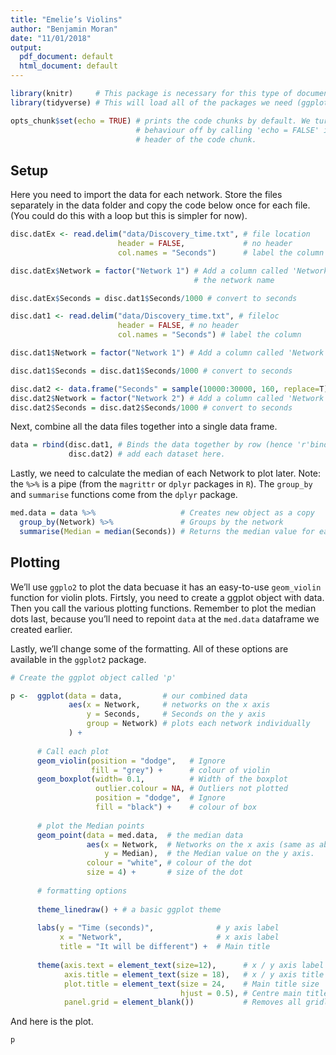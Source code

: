 ```yaml
---
title: "Emelie’s Violins"
author: "Benjamin Moran"
date: "11/01/2018"
output:
  pdf_document: default
  html_document: default
---
```


```r
library(knitr)     # This package is necessary for this type of document (.Rmd).
library(tidyverse) # This will load all of the packages we need (ggplot2, dplyr).
```

```r
opts_chunk$set(echo = TRUE) # prints the code chunks by default. We turn this
                            # behaviour off by calling 'echo = FALSE' in the 
                            # header of the code chunk.
```

## Setup

Here you need to import the data for each network. Store the files separately in the data folder and copy the code below once for each file. (You could do this with a loop but this is simpler for now).

```r
disc.datEx <- read.delim("data/Discovery_time.txt", # file location
                        header = FALSE,             # no header
                        col.names = "Seconds")      # label the column

disc.datEx$Network = factor("Network 1") # Add a column called 'Network' with
                                         # the network name

disc.datEx$Seconds = disc.dat1$Seconds/1000 # convert to seconds
```


```r
disc.dat1 <- read.delim("data/Discovery_time.txt", # fileloc
                        header = FALSE, # no header
                        col.names = "Seconds") # label the column

disc.dat1$Network = factor("Network 1") # Add a column called 'Network' with the network name

disc.dat1$Seconds = disc.dat1$Seconds/1000 # convert to seconds

disc.dat2 <- data.frame("Seconds" = sample(10000:30000, 160, replace=T)) 
disc.dat2$Network = factor("Network 2") # Add a column called 'Network' with the network name
disc.dat2$Seconds = disc.dat2$Seconds/1000 # convert to seconds
```

Next, combine all the data files together into a single data frame.

```r
data = rbind(disc.dat1, # Binds the data together by row (hence 'r'bind).
             disc.dat2) # add each dataset here.
```

Lastly, we need to calculate the median of each Network to plot later. Note: the `%>%` is a pipe (from the `magrittr` or `dplyr` packages in `R`). The `group_by` and `summarise` functions come from the `dplyr` package.

```r
med.data = data %>%                   # Creates new object as a copy
  group_by(Network) %>%               # Groups by the network
  summarise(Median = median(Seconds)) # Returns the median value for each.
```


## Plotting

We'll use `ggplo2` to plot the data becuase it has an easy-to-use `geom_violin` function for violin plots. Firtsly, you need to create a ggplot object with data. Then you call the various plotting functions. Remember to plot the median dots last, because you'll need to repoint `data` at the `med.data` dataframe we created earlier.

Lastly, we'll change some of the formatting. All of these options are available in the `ggplot2` package.

```r
# Create the ggplot object called 'p'

p <-  ggplot(data = data,         # our combined data
             aes(x = Network,     # networks on the x axis
                 y = Seconds,     # Seconds on the y axis
                 group = Network) # plots each network individually
             ) +
  
      # Call each plot
      geom_violin(position = "dodge",   # Ignore
                  fill = "grey") +      # colour of violin
      geom_boxplot(width= 0.1,          # Width of the boxplot
                   outlier.colour = NA, # Outliers not plotted
                   position = "dodge",  # Ignore
                   fill = "black") +    # colour of box
      
      # plot the Median points
      geom_point(data = med.data,  # the median data
                 aes(x = Network,  # Networks on the x axis (same as above).
                     y = Median),  # the Median value on the y axis.
                 colour = "white", # colour of the dot
                 size = 4) +       # size of the dot
      
      # formatting options
      
      theme_linedraw() + # a basic ggplot theme
      
      labs(y = "Time (seconds)",              # y axis label
           x = "Network",                     # x axis label
           title = "It will be different") +  # Main title
      
      theme(axis.text = element_text(size=12),      # x / y axis label sizes
            axis.title = element_text(size = 18),   # x / y axis title sizes
            plot.title = element_text(size = 24,    # Main title size
                                      hjust = 0.5), # Centre main title
            panel.grid = element_blank())           # Removes all gridlines
```

And here is the plot.

```r
p
```

